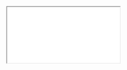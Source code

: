 
<Meta title="Module 1: Foundations/Module Overview" />

<style>{`
  /* IMPORTANT to get iframes full-screening */
  html { overflow: hidden; }
  .sbdocs { padding: 0; }
  .sbdocs-content { width: calc(100%-2px); max-width: unset;}
`}</style>

<iframe
  src={'http://uxdesign.fmr.com/users/Bethany_Clark/Leap/SmallChange/Web/published-assets/m1-overview.pdf'}
  style={{ width: '100%', height: '100vh' }}
></iframe>
